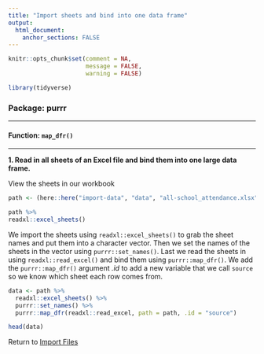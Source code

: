 ```yaml
---
title: "Import sheets and bind into one data frame"
output: 
  html_document:
    anchor_sections: FALSE
---
```


```r
knitr::opts_chunk$set(comment = NA,
                      message = FALSE,
                      warning = FALSE)

library(tidyverse)

```


### Package: purrr

---

#### Function: `map_dfr()`

---

**1\. Read in all sheets of an Excel file and bind them into one large data frame.**

View the sheets in our workbook

```r

path <- (here::here("import-data", "data", "all-school_attendance.xlsx"))

path %>% 
readxl::excel_sheets()

```

We import the sheets using `readxl::excel_sheets()` to grab the sheet names and put them into a character vector.
Then we set the names of the sheets in the vector using `purrr::set_names()`. 
Last we read the sheets in using `readxl::read_excel()` and bind them using `purrr::map_dfr()`.
We add the `purrr::map_dfr()` argument *.id* to add a new variable that we call `source` so we know which sheet each row comes from.

```r

data <- path %>% 
  readxl::excel_sheets() %>% 
  purrr::set_names() %>% 
  purrr::map_dfr(readxl::read_excel, path = path, .id = "source")

head(data)


```


Return to [Import Files](https://github.com/Cghlewis/data-wrangling-functions/wiki/Import Files)